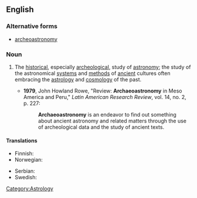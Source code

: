 ==English==
{{wikipedia}}

===Alternative forms===
* [[archeoastronomy]]

===Noun===
{{en-noun|-}}

# {{astronomy|archeology}} The [[historical]], especially [[archeological]], study of [[astronomy]]; the study of the astronomical [[system]]s and [[method]]s of [[ancient]] cultures often embracing the [[astrology]] and [[cosmology]] of the past.
#* '''1979''', John Howland Rowe, "Review: '''Archaeoastronomy''' in Meso America and Peru," ''Latin American Research Review'', vol. 14, no. 2, p. 227:
#*: '''Archaeoastronomy''' is an endeavor to find out something about ancient astronomy and related matters through the use of archeological data and the study of ancient texts.

====Translations====
{{trans-top|The archeological study of astronomy}}
* Finnish: {{t-|fi|arkeoastronomia}}
* Norwegian: {{t-|no|arkeoastronomi|m}}
{{trans-mid}}
* Serbian: {{t|sr|археоастрономија|m|tr=arheoastronomija|sc=Cyrl}}
* Swedish: {{t-|sv|arkeoastronomi}}
{{trans-bottom}}

[[Category:Astrology]]